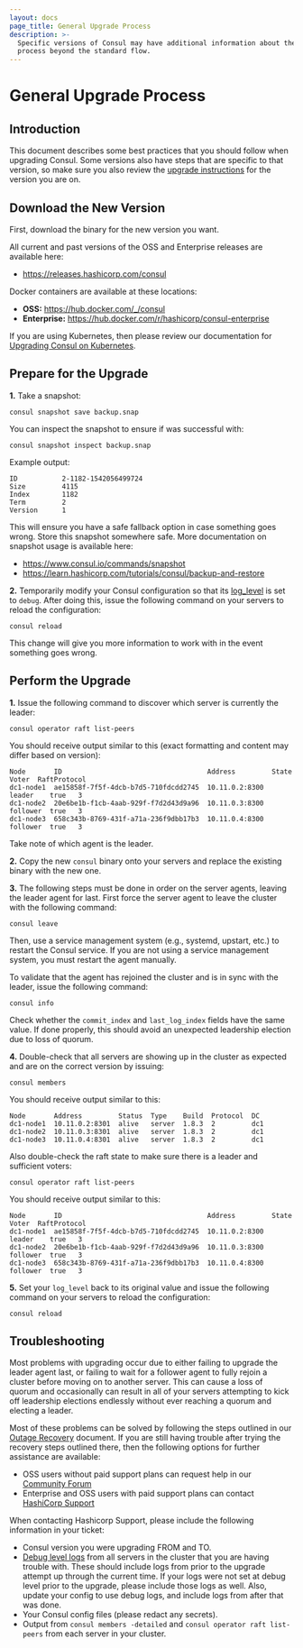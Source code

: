 ```yaml
---
layout: docs
page_title: General Upgrade Process
description: >-
  Specific versions of Consul may have additional information about the upgrade
  process beyond the standard flow.
---
```



# General Upgrade Process

## Introduction

This document describes some best practices that you should follow when
upgrading Consul. Some versions also have steps that are specific to that
version, so make sure you also review the [upgrade instructions](/docs/upgrading/instructions)
for the version you are on.

## Download the New Version

First, download the binary for the new version you want.

<Tabs>
<Tab heading="Binary">

All current and past versions of the OSS and Enterprise releases are
available here:

- https://releases.hashicorp.com/consul

</Tab>
<Tab heading="Docker">

Docker containers are available at these locations:

- **OSS:** https://hub.docker.com/_/consul
- **Enterprise:** https://hub.docker.com/r/hashicorp/consul-enterprise

</Tab>
<Tab heading="Kubernetes">

If you are using Kubernetes, then please review our documentation for
[Upgrading Consul on Kubernetes](/docs/k8s/operations/upgrading).

</Tab>
</Tabs>

## Prepare for the Upgrade

**1.** Take a snapshot:

```
consul snapshot save backup.snap
```

You can inspect the snapshot to ensure if was successful with:

```
consul snapshot inspect backup.snap
```

Example output:

```
ID           2-1182-1542056499724
Size         4115
Index        1182
Term         2
Version      1
```

This will ensure you have a safe fallback option in case something goes wrong. Store
this snapshot somewhere safe. More documentation on snapshot usage is available here:

- https://www.consul.io/commands/snapshot
- https://learn.hashicorp.com/tutorials/consul/backup-and-restore

**2.** Temporarily modify your Consul configuration so that its [log_level](/docs/agent/options.html#_log_level)
is set to `debug`. After doing this, issue the following command on your servers to
reload the configuration:

```
consul reload
```

This change will give you more information to work with in the event something goes wrong.

## Perform the Upgrade

**1.** Issue the following command to discover which server is currently the leader:

```
consul operator raft list-peers
```

You should receive output similar to this (exact formatting and content may differ based on version):

```
Node       ID                                    Address         State     Voter  RaftProtocol
dc1-node1  ae15858f-7f5f-4dcb-b7d5-710fdcdd2745  10.11.0.2:8300  leader    true   3
dc1-node2  20e6be1b-f1cb-4aab-929f-f7d2d43d9a96  10.11.0.3:8300  follower  true   3
dc1-node3  658c343b-8769-431f-a71a-236f9dbb17b3  10.11.0.4:8300  follower  true   3
```

Take note of which agent is the leader.

**2.** Copy the new `consul` binary onto your servers and replace the existing
binary with the new one.

**3.** The following steps must be done in order on the server agents, leaving the leader
agent for last. First force the server agent to leave the cluster with the following command:

```
consul leave
```

Then, use a service management system (e.g., systemd, upstart, etc.) to restart the Consul service. If
you are not using a service management system, you must restart the agent manually.

To validate that the agent has rejoined the cluster and is in sync with the leader, issue the
following command:

```
consul info
```

Check whether the `commit_index` and `last_log_index` fields have the same value. If done properly,
this should avoid an unexpected leadership election due to loss of quorum.

**4.** Double-check that all servers are showing up in the cluster as expected and are on
the correct version by issuing:

```
consul members
```

You should receive output similar to this:

```
Node       Address         Status  Type    Build  Protocol  DC
dc1-node1  10.11.0.2:8301  alive   server  1.8.3  2         dc1
dc1-node2  10.11.0.3:8301  alive   server  1.8.3  2         dc1
dc1-node3  10.11.0.4:8301  alive   server  1.8.3  2         dc1
```

Also double-check the raft state to make sure there is a leader and sufficient voters:

```
consul operator raft list-peers
```

You should receive output similar to this:

```
Node       ID                                    Address         State     Voter  RaftProtocol
dc1-node1  ae15858f-7f5f-4dcb-b7d5-710fdcdd2745  10.11.0.2:8300  leader    true   3
dc1-node2  20e6be1b-f1cb-4aab-929f-f7d2d43d9a96  10.11.0.3:8300  follower  true   3
dc1-node3  658c343b-8769-431f-a71a-236f9dbb17b3  10.11.0.4:8300  follower  true   3
```

**5.** Set your `log_level` back to its original value and issue the following command
on your servers to reload the configuration:

```
consul reload
```

## Troubleshooting

Most problems with upgrading occur due to either failing to upgrade the leader agent last,
or failing to wait for a follower agent to fully rejoin a cluster before moving
on to another server. This can cause a loss of quorum and occasionally can result in
all of your servers attempting to kick off leadership elections endlessly without ever
reaching a quorum and electing a leader.

Most of these problems can be solved by following the steps outlined in our
[Outage Recovery](https://learn.hashicorp.com/tutorials/consul/recovery-outage) document.
If you are still having trouble after trying the recovery steps outlined there,
then the following options for further assistance are available:

- OSS users without paid support plans can request help in our [Community Forum](https://discuss.hashicorp.com/c/consul/29)
- Enterprise and OSS users with paid support plans can contact [HashiCorp Support](https://support.hashicorp.com/)

When contacting Hashicorp Support, please include the following information in your ticket:

- Consul version you were upgrading FROM and TO.
- [Debug level logs](/docs/agent/options.html#_log_level) from all servers in the cluster
  that you are having trouble with. These should include logs from prior to the upgrade attempt
  up through the current time. If your logs were not set at debug level prior to the
  upgrade, please include those logs as well. Also, update your config to use debug logs,
  and include logs from after that was done.
- Your Consul config files (please redact any secrets).
- Output from `consul members -detailed` and `consul operator raft list-peers` from each
  server in your cluster.
